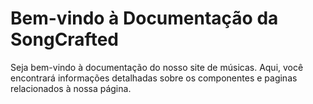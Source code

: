 
<Meta title="SongCrafted" />

# Bem-vindo à Documentação da SongCrafted

Seja bem-vindo à documentação do nosso site de músicas. Aqui, você encontrará informações detalhadas sobre os componentes e paginas relacionados à nossa página.
